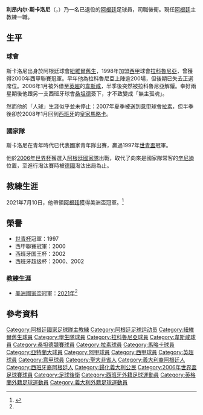 {{noteTA
|T=zh-hans:利昂内尔·斯卡洛尼;zh-hk:利安奴·史卡朗尼;zh-tw:萊納爾·斯卡洛尼;
|1=zh-hans:利昂内尔;zh-hk:利安奴;zh-tw:萊納爾;
|2=zh-hans:斯卡洛尼;zh-hk:史卡朗尼;zh-tw:斯卡洛尼;
}}
{{Football player infobox
| playername = 利昂内尔·斯卡洛尼<br />''Lionel Scaloni''
| image = Lionel Scaloni.JPG
| fullname = {{lang|es|Lionel Sebastián Scaloni}}
| height = 
| nickname = 
| dateofbirth = {{birth date and age|1978|5|16}}
| cityofbirth = [[羅沙里奧|羅沙里奧]]
| countryofbirth = {{ARG}}
| currentclub = [[阿根廷國家足球隊|阿根廷]]（主教練）
| clubnumber = 
| position = 後衛
| youthyears = 
| youthclubs = 
| years = 1995-1996<br />1996-1998<br />1998-2006<br />2006<br />2006-2007<br />2007-2013<br />2008-2009<br />2013-2015 
| clubs = [[紐維爾舊生|紐維爾舊生]]<br />[[學生隊|學生隊]]<br />[[拉科魯尼亞競技|拉科魯尼亞]]<br />→ [[韋斯咸|韋斯咸]] (外借)<br />[[桑坦德競技|桑坦德]]<br />[[拉素體育會|拉素]]<br />→ [[皇家馬略卡|皇家馬略卡]] (外借)<br />[[亞特蘭大足球俱樂部|阿特蘭大]]
| caps(goals) = 16 (0)<br />37 (7)<br />202 (14)<br />13 (0)<br />30 (1)<br />52 (1)<br />28 (0)<br />15 (0)
| totalcaps = 387 | totalgoals = 23 
| nationalyears = 2003-2006
| nationalteam = {{fb|ARG}}
| nationalcaps(goals) = 7 (0) 
| manageryears1 = 2016–2017 | managerclubs1 = [[塞维利亚足球俱乐部|塞维利亚]] (助教)
| manageryears2 = 2017–2018 | managerclubs2 = [[阿根廷國家足球隊|阿根廷]] (助教)
| manageryears3 = 2018– | managerclubs3 = [[阿根廷國家足球隊|阿根廷]] 
|}}
'''利昂内尔·斯卡洛尼'''（'''{{lang|es|Lionel Sebastián Scaloni}}'''，{{bd|1978年|5月16日|catIdx=Scaloni, Lionel}}）乃一名已退役的[[阿根廷|阿根廷]]足球員，司職後衛。現任[[阿根廷國家足球隊|阿根廷]]主教練一職。

== 生平 ==
=== 球會 ===
斯卡洛尼出身於阿根廷球會[[紐維爾舊生|紐維爾舊生]]，1998年加盟[[西甲|西甲]]球會[[拉科魯尼亞|拉科魯尼亞]]，曾獲得2000年西甲聯賽冠軍。早年他為拉科魯尼亞上陣逾200場，但後期已失去正選席位。2006年1月被外借至[[英超|英超]]的[[韋斯咸|韋斯咸]]，半季後突然被拉科魯尼亞解僱。幸好兩星期後他跟另一支西班牙球會[[桑坦德競技|桑坦德]]簽下，才不致變成「無主孤魂」。

然而他的「人球」生涯似乎並未停止：2007年夏季被送到[[意甲|意甲]]球會[[拉素體育會|拉素]]，但半季後卻於2008年1月回到[[西班牙|西班牙]]的[[皇家馬略卡|皇家馬略卡]]。

=== 國家隊 ===
斯卡洛尼在青年時代已代表國家青年隊出賽，贏過1997年[[世青盃|世青盃]]冠軍。

他於[[2006年世界杯|2006年世界杯]]獲選入[[阿根廷國家足球隊|阿根廷國家隊]]出戰，取代了向來是國家隊常客的[[查維·辛尼迪|辛尼迪]]位置，至進行淘汰賽時被[[德國|德國]]淘汰出局為止。

== 教練生涯 ==
2021年7月10日，他帶領[[阿根廷國家足球隊|阿根廷]]獲得美洲盃冠軍。<ref name="冠軍">{{cite news|url=https://news.sina.com.tw/article/20210711/39166496.html|title=美洲杯-迪馬利亞絕殺梅西圓夢 阿根廷1-0巴西奪冠|work=新浪新聞|date=2021-07-11|accessdate=2021-07-11|archive-date=2021-07-12|archive-url=https://web.archive.org/web/20210712095318/https://news.sina.com.tw/article/20210711/39166496.html}}</ref>

== 榮譽 ==
* [[世青杯|世青杯]]冠軍：1997
* 西甲聯賽冠軍：2000
* 西班牙国王杯：2002
* 西班牙超级杯：2000、2002

=== 教練生涯 ===
;{{ARG}}
*  [[美洲國家盃|美洲國家盃]]冠軍：[[2021年美洲國家盃|2021年]]<ref name="冠軍"/>

==參考資料==
{{Reflist}}

{{2006年世界杯足球赛阿根廷参赛名单}}
{{2019年美洲盃足球賽阿根廷參賽名單}}
{{2021年美洲盃足球賽阿根廷參賽名單}}

{{DEFAULTSORT:Scaloni, Lionel}}
[[Category:阿根廷國家足球隊主教練|Category:阿根廷國家足球隊主教練]]
[[Category:阿根廷足球运动员|Category:阿根廷足球运动员]]
[[Category:紐維爾舊生球員|Category:紐維爾舊生球員]]
[[Category:學生隊球員|Category:學生隊球員]]
[[Category:拉科魯尼亞球員|Category:拉科魯尼亞球員]]
[[Category:韋斯咸球員|Category:韋斯咸球員]]
[[Category:桑坦德競賽球員|Category:桑坦德競賽球員]]
[[Category:拉素球員|Category:拉素球員]]
[[Category:馬略卡球員|Category:馬略卡球員]]
[[Category:亞特蘭大球員|Category:亞特蘭大球員]]
[[Category:阿甲球員|Category:阿甲球員]]
[[Category:西甲球員|Category:西甲球員]]
[[Category:英超球員|Category:英超球員]]
[[Category:意甲球員|Category:意甲球員]]
[[Category:聖大非省人|Category:聖大非省人]]
[[Category:義大利裔阿根廷人|Category:義大利裔阿根廷人]]
[[Category:西班牙裔阿根廷人|Category:西班牙裔阿根廷人]]
[[Category:歸化義大利公民|Category:歸化義大利公民]]
[[Category:2006年世界盃足球賽球員|Category:2006年世界盃足球賽球員]]
[[Category:足球後衛|Category:足球後衛]]
[[Category:西班牙外籍足球運動員|Category:西班牙外籍足球運動員]]
[[Category:英格蘭外籍足球運動員|Category:英格蘭外籍足球運動員]]
[[Category:義大利外籍足球運動員|Category:義大利外籍足球運動員]]